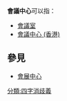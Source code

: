 '''會議中心'''可以指：

*[[會議室|會議室]]
*[[會議中心_(香港)|會議中心 (香港)]]

==參見==
*[[會展中心|會展中心]]

{{消歧義}}

[[分類:四字消歧義|分類:四字消歧義]]